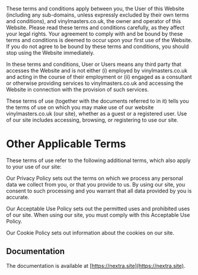  These terms and conditions apply between you, the User of this Website (including any sub-domains, unless expressly excluded by their own terms and conditions), and vinylmasters.co.uk, the owner and operator of this Website. Please read these terms and conditions carefully, as they affect your legal rights. Your agreement to comply with and be bound by these terms and conditions is deemed to occur upon your first use of the Website. If you do not agree to be bound by these terms and conditions, you should stop using the Website immediately.

In these terms and conditions, User or Users means any third party that accesses the Website and is not either (i) employed by vinylmasters.co.uk and acting in the course of their employment or (ii) engaged as a consultant or otherwise providing services to vinylmasters.co.uk and accessing the Website in connection with the provision of such services.

These terms of use (together with the documents referred to in it) tells you the terms of use on which you may make use of our website vinylmasters.co.uk (our site), whether as a guest or a registered user. Use of our site includes accessing, browsing, or registering to use our site.


# Other Applicable Terms

These terms of use refer to the following additional terms, which also apply to your use of our site:

Our Privacy Policy sets out the terms on which we process any personal data we collect from you, or that you provide to us. By using our site, you consent to such processing and you warrant that all data provided by you is accurate.

Our Acceptable Use Policy sets out the permitted uses and prohibited uses of our site. When using our site, you must comply with this Acceptable Use Policy.

Our Cookie Policy sets out information about the cookies on our site.


## Documentation

The documentation is available at [https://nextra.site](https://nextra.site).
